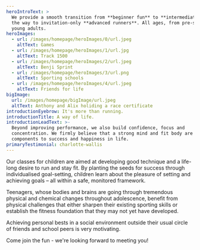 ```yaml
---
heroIntroText: >
  We provide a smooth transition from **beginner fun** to **intermediate**, all
  the way to invitation-only **advanced runners**. All ages, from pre-school to
  young adults.
heroImages:
  - url: /images/homepage/heroImages/0/url.jpeg
    altText: Games
  - url: /images/homepage/heroImages/1/url.jpg
    altText: Track 1500
  - url: /images/homepage/heroImages/2/url.jpeg
    altText: Benji Sprint
  - url: /images/homepage/heroImages/3/url.png
    altText: Sporting schools
  - url: /images/homepage/heroImages/4/url.jpeg
    altText: Friends for life
bigImage:
  url: /images/homepage/bigImage/url.jpeg
  altText: Anthony and Alix holiding a race certificate
introductionEyebrow: It's more than running.
introductionTitle: A way of life.
introductionLeadText: >-
  Beyond improving performance, we also build confidence, focus and
  concentration. We firmly believe that a strong mind and fit body are key
  components to success and happiness in life.
primaryTestimonial: charlotte-wallis
---
```

Our classes for children are aimed at developing good technique and a life-long desire to run and stay fit. By planting the seeds for success through individualised goal-setting, children learn about the pleasure of setting and achieving goals – all within a safe, monitored framework.

Teenagers, whose bodies and brains are going through tremendous physical and chemical changes throughout adolescence, benefit from physical challenges that either sharpen their existing sporting skills or establish the fitness foundation that they may not yet have developed.

Achieving personal bests in a social environment outside their usual circle of friends and school peers is very motivating.

Come join the fun - we're looking forward to meeting you!
